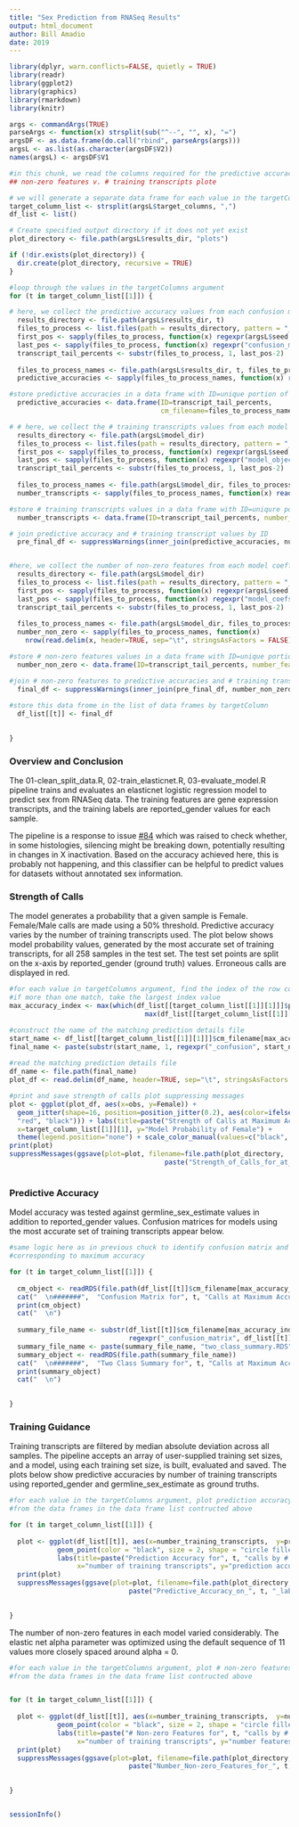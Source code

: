```yaml
---
title: "Sex Prediction from RNASeq Results"
output: html_document
author: Bill Amadio
date: 2019
---
```


```r

library(dplyr, warn.conflicts=FALSE, quietly = TRUE)
library(readr)
library(ggplot2)
library(graphics)
library(rmarkdown)
library(knitr)

```


```r
args <- commandArgs(TRUE)
parseArgs <- function(x) strsplit(sub("^--", "", x), "=")
argsDF <- as.data.frame(do.call("rbind", parseArgs(args)))
argsL <- as.list(as.character(argsDF$V2))
names(argsL) <- argsDF$V1
```


```r
#in this chunk, we read the columns required for the predictive accuracy v. # training transcripts and
## non-zero features v. # training transcripts plote

# we will generate a separate data frame for each value in the targetColumns argument
target_column_list <- strsplit(argsL$target_columns, ",")
df_list <- list()

# Create specified output directory if it does not yet exist
plot_directory <- file.path(argsL$results_dir, "plots")

if (!dir.exists(plot_directory)) {
  dir.create(plot_directory, recursive = TRUE)
}

#loop through the values in the targetColumns argument
for (t in target_column_list[[1]]) {

# here, we collect the predictive accuracy values from each confusion matrix file in the results directory  
  results_directory <- file.path(argsL$results_dir, t)
  files_to_process <- list.files(path = results_directory, pattern = "_confusion_matrix.RDS")
  first_pos <- sapply(files_to_process, function(x) regexpr(argsL$seed, x))
  last_pos <- sapply(files_to_process, function(x) regexpr("confusion_matrix", x))
  transcript_tail_percents <- substr(files_to_process, 1, last_pos-2)
  
  files_to_process_names <- file.path(argsL$results_dir, t, files_to_process)
  predictive_accuracies <- sapply(files_to_process_names, function(x) readRDS(x)$overall["Accuracy"])

#store predictive accuracies in a data frame with ID=unique portion of the confusion matrix file name  
  predictive_accuracies <- data.frame(ID=transcript_tail_percents, 
                                      cm_filename=files_to_process_names, predictive_accuracy=predictive_accuracies)

# # here, we collect the # training transcripts values from each model object in the models directory  
  results_directory <- file.path(argsL$model_dir)
  files_to_process <- list.files(path = results_directory, pattern = "_model_object.RDS")
  first_pos <- sapply(files_to_process, function(x) regexpr(argsL$seed, x))
  last_pos <- sapply(files_to_process, function(x) regexpr("model_object", x))
  transcript_tail_percents <- substr(files_to_process, 1, last_pos-2)
  
  files_to_process_names <- file.path(argsL$model_dir, files_to_process)
  number_transcripts <- sapply(files_to_process_names, function(x) readRDS(x)$glmnet.fit$beta@Dim[1])

#store # training transcripts values in a data frame with ID=uniqure portion of the model object file name 
  number_transcripts <- data.frame(ID=transcript_tail_percents, number_training_transcripts=number_transcripts)

# join predictive accuracy and # training transcript values by ID  
  pre_final_df <- suppressWarnings(inner_join(predictive_accuracies, number_transcripts, by="ID"))


#here, we collect the number of non-zero features from each model coefficients file in the models directory  
  results_directory <- file.path(argsL$model_dir)
  files_to_process <- list.files(path = results_directory, pattern = "_model_coefs.tsv")
  first_pos <- sapply(files_to_process, function(x) regexpr(argsL$seed, x))
  last_pos <- sapply(files_to_process, function(x) regexpr("model_coefs", x))
  transcript_tail_percents <- substr(files_to_process, 1, last_pos-2)
  
  files_to_process_names <- file.path(argsL$model_dir, files_to_process)
  number_non_zero <- sapply(files_to_process_names, function(x) 
    nrow(read.delim(x, header=TRUE, sep="\t", stringsAsFactors = FALSE)))

#store # non-zero features values in a data frame with ID=unique portion of the model coeffs file name  
  number_non_zero <- data.frame(ID=transcript_tail_percents, number_features=number_non_zero)

#join # non-zero features to predictive accuracies and # training transcript values by ID  
  final_df <- suppressWarnings(inner_join(pre_final_df, number_non_zero, by="ID"))
  
#store this data frome in the list of data frames by targetColumn
  df_list[[t]] <- final_df

  
}


```

### **Overview and Conclusion**

The 01-clean_split_data.R, 02-train_elasticnet.R, 03-evaluate_model.R pipeline trains and evaluates an elasticnet logistic regression model to predict sex from RNASeq data.  The training features are gene expression transcripts, and the training labels are reported_gender values for each sample.

The pipeline is a response to issue [#84](https://github.com/AlexsLemonade/OpenPBTA-analysis/issues/84) which was raised to check whether, in some histologies, silencing might be breaking down, potentially resulting in changes in X inactivation. Based on the accuracy achieved here, this is probably not happening, and this classifier can be helpful to predict values for datasets without annotated sex information.



### **Strength of Calls**

The model generates a probability that a given sample is Female. Female/Male calls are made using a 50% threshold. Predictive accuracy varies by the number of training transcripts used.  The plot below shows model probability values, generated by the most accurate set of training transcripts, for all 258 samples in the test set.  The test set points are split on the x-axis by reported_gender (ground truth) values. Erroneous calls are displayed in red.  


```r

#for each value in targetColumns argument, find the index of the row corresponding to the maximum predictive accuracy
#if more than one match, take the largest index value
max_accuracy_index <- max(which(df_list[[target_column_list[[1]][1]]]$predictive_accuracy==
                                  max(df_list[[target_column_list[[1]][1]]]$predictive_accuracy)))

#construct the name of the matching prediction details file  
start_name <- df_list[[target_column_list[[1]][1]]]$cm_filename[max_accuracy_index]
final_name <- paste(substr(start_name, 1, regexpr("_confusion", start_name)-1), "_prediction_details.tsv", sep="")
  
#read the matching prediction details file  
df_name <- file.path(final_name)
plot_df <- read.delim(df_name, header=TRUE, sep="\t", stringsAsFactors = FALSE)

#print and save strength of calls plot suppressing messages
plot <- ggplot(plot_df, aes(x=obs, y=Female)) + 
  geom_jitter(shape=16, position=position_jitter(0.2), aes(color=ifelse((obs=="Male" & Female>0.5) | (obs=="Female" & Female<0.5),
  "red", "black"))) + labs(title=paste("Strength of Calls at Maximum Accuracy"), 
  x=target_column_list[[1]][1], y="Model Probability of Female") +
  theme(legend.position="none") + scale_color_manual(values=c("black", "red"))
print(plot)
suppressMessages(ggsave(plot=plot, filename=file.path(plot_directory,
                                       paste("Strength_of_Calls_for_at_Maximum_Accuracy", ".png", sep=""))))



```


### **Predictive Accuracy**

Model accuracy was tested against germline_sex_estimate values in addition to reported_gender values.  Confusion matrices for models using the most accurate set of training transcripts appear below.


```r

#same logic here as in previous chuck to identify confusion matrix and two class summary objects
#corresponding to maximum accuracy

for (t in target_column_list[[1]]) {
  
  cm_object <- readRDS(file.path(df_list[[t]]$cm_filename[max_accuracy_index]))
  cat("  \n#######",  "Confusion Matrix for", t, "Calls at Maximum Accuracy #######  \n")
  print(cm_object)
  cat("  \n")
  
  summary_file_name <- substr(df_list[[t]]$cm_filename[max_accuracy_index], 1,
                              regexpr("_confusion_matrix", df_list[[t]]$cm_filename[max_accuracy_index]))
  summary_file_name <- paste(summary_file_name, "two_class_summary.RDS", sep="")
  summary_object <- readRDS(file.path(summary_file_name))
  cat("  \n#######",  "Two Class Summary for", t, "Calls at Maximum Accuracy #######  \n")
  print(summary_object)
  cat("  \n")

  
}

```


### **Training Guidance**

Training transcripts are filtered by median absolute deviation across all samples.  The pipeline accepts an array of user-supplied training set sizes, and a model, using each training set size, is built, evaluated and saved. The plots below show predictive accuracies by number of training transcripts using reported_gender and germline_sex_estimate as ground truths.


```r

#for each value in the targetColumns argument, plot prediction accuracy v. # training transcripts
#from the data frames in the data frame list contructed above

for (t in target_column_list[[1]]) {
  
  plot <- ggplot(df_list[[t]], aes(x=number_training_transcripts,  y=predictive_accuracy)) +
            geom_point(color = "black", size = 2, shape = "circle filled", fill="black") +
            labs(title=paste("Prediction Accuracy for", t, "calls by # Training Transcripts"), 
                 x="number of training transcripts", y="prediction accuracy")
  print(plot)
  suppressMessages(ggsave(plot=plot, filename=file.path(plot_directory,
                              paste("Predictive_Accuracy_on_", t, "_labels_v._Number_Training_Transcripts", ".png", sep=""))))

    
}


```





The number of non-zero features in each model varied considerably.  The elastic net alpha parameter was optimized using the default sequence of 11 values more closely spaced around alpha = 0.  


```r

#for each value in the targetColumns argument, plot # non-zero features v. # training transcripts
#from the data frames in the data frame list contructed above


for (t in target_column_list[[1]]) {
  
  plot <- ggplot(df_list[[t]], aes(x=number_training_transcripts,  y=number_features)) +
            geom_point(color = "black", size = 2, shape = "circle filled", fill="black") +
            labs(title=paste("# Non-zero Features for", t, "calls by # Training Transcripts"), 
                 x="number of training transcripts", y="number features")
  print(plot)
  suppressMessages(ggsave(plot=plot, filename=file.path(plot_directory,
                              paste("Number_Non-zero_Features_for_", t, "_labels_v._Number_Training_Transcripts", ".png", sep=""))))

    
}



```


```r
sessionInfo()

```


